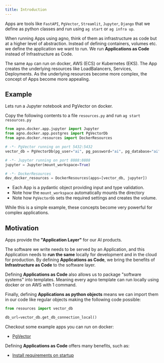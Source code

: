 ```yaml
---
title: Introduction
---
```


Apps are tools like `FastAPI`, `PgVector`, `Streamlit`, `Jupyter`, `Django` that we define as python classes and run using `ag start` or `ag infra up`.

When running Apps using agno, think of them as infrastructure as code but at a higher level of abstraction. Instead of defining containers, volumes etc. we define the application we want to run. We run **Applications as Code** instead of Infrastructure as Code.

The same `App` can run on docker, AWS (ECS) or Kubernetes (EKS). The App creates the underlying resources like LoadBalancers, Services, Deployments. As the underlying resources become more complex, the concept of Apps become more appealing.

## Example

Lets run a Jupyter notebook and PgVector on docker.

Copy the following contents to a file `resources.py` and run `ag start resources.py`

```python resources.py
from agno.docker.app.jupyter import Jupyter
from agno.docker.app.postgres import PgVectorDb
from agno.docker.resources import DockerResources

# -*- PgVector running on port 5432:5432
vector_db = PgVectorDb(pg_user="ai", pg_password="ai", pg_database="ai")

# -*- Jupyter running on port 8888:8888
jupyter = Jupyter(mount_workspace=True)

# -*- DockerResources
dev_docker_resources = DockerResources(apps=[vector_db, jupyter])
```

- Each App is a pydantic object providing input and type validation.
- Note how the `mount_workspace` automatically mounts the directory
- Note how `PgVectorDb` sets the required settings and creates the volume.

While this is a simple example, these concepts become very powerful for complex applications.

## Motivation

Apps provide the **"Application Layer"** for our AI products.

The software we write needs to be served by an Application, and this Application needs to **run the same** locally for development and in the cloud for production. By defining **Applications as Code**, we bring the benefits of **Infrastructure as Code** to the software layer.

Defining **Applications as Code** also allows us to package "software systems" into templates. Meaning every agno template can run locally using docker or on AWS with 1 command.

Finally, defining **Applications as python objects** means we can import them in our code like regular objects making the following code possible:

```python
from resources import vector_db

db_url=vector_db.get_db_connection_local()
```

Checkout some example apps you can run on docker:

- [PgVector](/concepts/db/postgres)

Defining **Applications as Code** offers many benefits, such as:

- [Install requirements on startup](/templates/infra-management/install)
